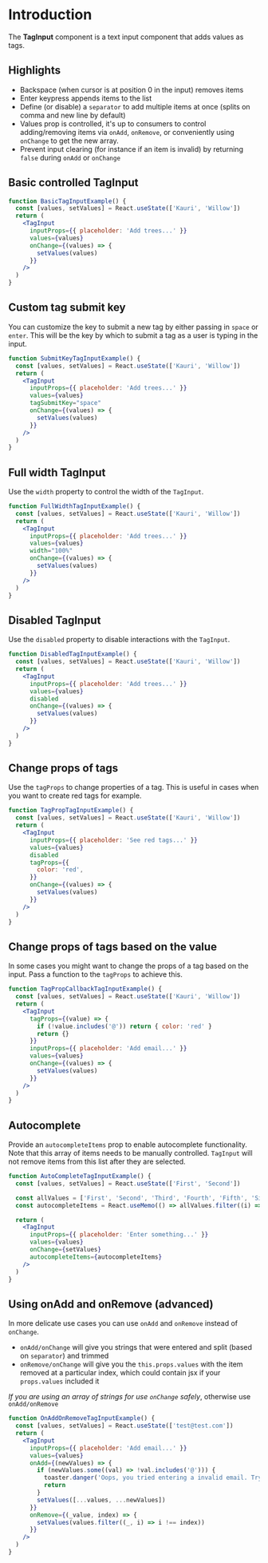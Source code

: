 # Introduction

The **TagInput** component is a text input component that adds values as tags.

## Highlights

- Backspace (when cursor is at position 0 in the input) removes items
- Enter keypress appends items to the list
- Define (or disable) a `separator` to add multiple items at once (splits on comma and new line by default)
- Values prop is controlled, it's up to consumers to control adding/removing items via `onAdd`, `onRemove`, or conveniently using `onChange` to get the new array.
- Prevent input clearing (for instance if an item is invalid) by returning `false` during `onAdd` or `onChange`

## Basic controlled TagInput

```jsx
function BasicTagInputExample() {
  const [values, setValues] = React.useState(['Kauri', 'Willow'])
  return (
    <TagInput
      inputProps={{ placeholder: 'Add trees...' }}
      values={values}
      onChange={(values) => {
        setValues(values)
      }}
    />
  )
}
```

## Custom tag submit key

You can customize the key to submit a new tag by either passing in `space` or `enter`.
This will be the key by which to submit a tag as a user is typing in the input.

```jsx
function SubmitKeyTagInputExample() {
  const [values, setValues] = React.useState(['Kauri', 'Willow'])
  return (
    <TagInput
      inputProps={{ placeholder: 'Add trees...' }}
      values={values}
      tagSubmitKey="space"
      onChange={(values) => {
        setValues(values)
      }}
    />
  )
}
```

## Full width TagInput

Use the `width` property to control the width of the `TagInput`.

```jsx
function FullWidthTagInputExample() {
  const [values, setValues] = React.useState(['Kauri', 'Willow'])
  return (
    <TagInput
      inputProps={{ placeholder: 'Add trees...' }}
      values={values}
      width="100%"
      onChange={(values) => {
        setValues(values)
      }}
    />
  )
}
```

## Disabled TagInput

Use the `disabled` property to disable interactions with the `TagInput`.

```jsx
function DisabledTagInputExample() {
  const [values, setValues] = React.useState(['Kauri', 'Willow'])
  return (
    <TagInput
      inputProps={{ placeholder: 'Add trees...' }}
      values={values}
      disabled
      onChange={(values) => {
        setValues(values)
      }}
    />
  )
}
```

## Change props of tags

Use the `tagProps` to change properties of a tag.
This is useful in cases when you want to create red tags for example.

```jsx
function TagPropTagInputExample() {
  const [values, setValues] = React.useState(['Kauri', 'Willow'])
  return (
    <TagInput
      inputProps={{ placeholder: 'See red tags...' }}
      values={values}
      disabled
      tagProps={{
        color: 'red',
      }}
      onChange={(values) => {
        setValues(values)
      }}
    />
  )
}
```

## Change props of tags based on the value

In some cases you might want to change the props of a tag based on the input.
Pass a function to the `tagProps` to achieve this.

```jsx
function TagPropCallbackTagInputExample() {
  const [values, setValues] = React.useState(['Kauri', 'Willow'])
  return (
    <TagInput
      tagProps={(value) => {
        if (!value.includes('@')) return { color: 'red' }
        return {}
      }}
      inputProps={{ placeholder: 'Add email...' }}
      values={values}
      onChange={(values) => {
        setValues(values)
      }}
    />
  )
}
```

## Autocomplete

Provide an `autocompleteItems` prop to enable autocomplete functionality. Note that this array of items needs to be
manually controlled. `TagInput` will not remove items from this list after they are selected.

```jsx
function AutoCompleteTagInputExample() {
  const [values, setValues] = React.useState(['First', 'Second'])

  const allValues = ['First', 'Second', 'Third', 'Fourth', 'Fifth', 'Sixth', 'Seventh', 'Eighth', 'Ninth', 'Tenth']
  const autocompleteItems = React.useMemo(() => allValues.filter((i) => !values.includes(i)), [allValues, values])

  return (
    <TagInput
      inputProps={{ placeholder: 'Enter something...' }}
      values={values}
      onChange={setValues}
      autocompleteItems={autocompleteItems}
    />
  )
}
```

## Using onAdd and onRemove (advanced)

In more delicate use cases you can use `onAdd` and `onRemove` instead of `onChange`.

- `onAdd/onChange` will give you strings that were entered and split (based on `separator`) and trimmed
- `onRemove/onChange` will give you the `this.props.values` with the item removed at a particular index, which could contain jsx if your `props.values` included it

_If you are using an array of strings for use `onChange` safely_, otherwise use `onAdd/onRemove`

```jsx
function OnAddOnRemoveTagInputExample() {
  const [values, setValues] = React.useState(['test@test.com'])
  return (
    <TagInput
      inputProps={{ placeholder: 'Add email...' }}
      values={values}
      onAdd={(newValues) => {
        if (newValues.some((val) => !val.includes('@'))) {
          toaster.danger('Oops, you tried entering a invalid email. Try again.')
          return
        }
        setValues([...values, ...newValues])
      }}
      onRemove={(_value, index) => {
        setValues(values.filter((_, i) => i !== index))
      }}
    />
  )
}
```
